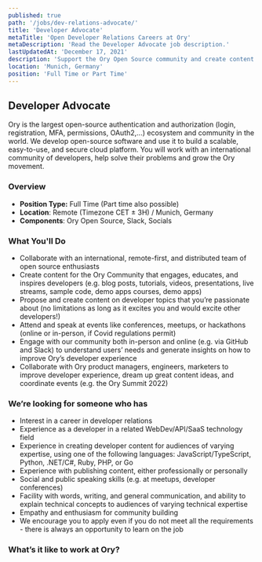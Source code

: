 ```yaml
---
published: true
path: '/jobs/dev-relations-advocate/'
title: 'Developer Advocate'
metaTitle: 'Open Developer Relations Careers at Ory'
metaDescription: 'Read the Developer Advocate job description.'
lastUpdatedAt: 'December 17, 2021'
description: 'Support the Ory Open Source community and create content that developers love.'
location: 'Munich, Germany'
position: 'Full Time or Part Time'
---
```



## Developer Advocate

<About />

Ory is the largest open-source authentication and authorization (login,
registration, MFA, permissions, OAuth2,...) ecosystem and community in the world. We
develop open-source software and use it to build a scalable, easy-to-use, and
secure cloud platform. You will work with an international community of
developers, help solve their problems and grow the Ory movement.

### Overview

- **Position Type:** Full Time (Part time also possible)
- **Location**: Remote (Timezone CET ± 3H) / Munich, Germany
- **Components**: Ory Open Source, Slack, Socials

### What You'll Do

- Collaborate with an international, remote-first, and distributed team of open
  source enthusiasts
- Create content for the Ory Community that engages, educates, and inspires
  developers (e.g. blog posts, tutorials, videos, presentations, live streams,
  sample code, demo apps courses, demo apps)
- Propose and create content on developer topics that you’re passionate about
  (no limitations as long as it excites you and would excite other developers!)
- Attend and speak at events like conferences, meetups, or hackathons (online or
  in-person, if Covid regulations permit)
- Engage with our community both in-person and online (e.g. via GitHub and
  Slack) to understand users’ needs and generate insights on how to improve
  Ory’s developer experience
- Collaborate with Ory product managers, engineers, marketers to improve
  developer experience, dream up great content ideas, and coordinate events
  (e.g. the Ory Summit 2022)

### We’re looking for someone who has

- Interest in a career in developer relations
- Experience as a developer in a related WebDev/API/SaaS technology field
- Experience in creating developer content for audiences of varying expertise,
  using one of the following languages: JavaScript/TypeScript, Python, .NET/C#,
  Ruby, PHP, or Go
- Experience with publishing content, either professionally or personally
- Social and public speaking skills (e.g. at meetups, developer conferences)
- Facility with words, writing, and general communication, and ability to
  explain technical concepts to audiences of varying technical expertise
- Empathy and enthusiasm for community building
- We encourage you to apply even if you do not meet all the requirements - there
  is always an opportunity to learn on the job

### What’s it like to work at Ory?

<WorkAtOry />
